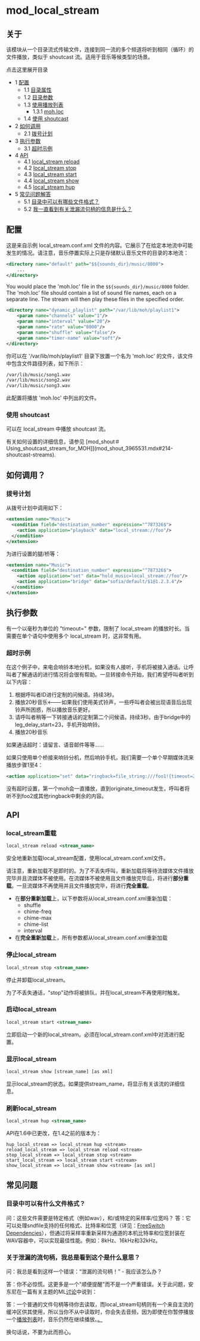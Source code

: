 # mod_local_stream 

## 关于

该模块从一个目录流式传输文件，连接到同一流的多个频道将听到相同（循环）的文件播放，类似于 shoutcast 流。适用于音乐等候类型的场景。

点击这里展开目录

* 1 [配置](#configuration)  
   * 1.1 [目录属性](#directory-attributes)  
   * 1.2 [目录参数](#directory-parameters)  
   * 1.3 [使用播放列表](#local_stream-start)  
      * 1.3.1 [moh.loc](#local_stream-show)  
   * 1.4 [使用 shoutcast](#local_stream-start)
* 2 [如何调用](#local_stream-show)  
   * 2.1 [拨号计划](#local_stream-hup)
* 3 [执行参数](#execution-parameters)  
   * 3.1 [超时示例](#local_stream-stop)
* 4 [API](#local_stream-hup)  
   * 4.1 [local\_stream reload](#local_stream-reload)  
   * 4.2 [local\_stream stop](#local_stream-stop)  
   * 4.3 [local\_stream start](#local_stream-start)  
   * 4.4 [local\_stream show](#local_stream-show)  
   * 4.5 [local\_stream hup](#local_stream-hup)
* 5 [常见问题解答](#local_stream-start)  
   * 5.1 [目录中可以有哪些文件格式？](#what-file-formats-can-be-in-directory)  
   * 5.2 [我一直看到有关泄漏流句柄的信息是什么？](#whats-this-i-keep-seeing-about-a-leaking-stream-handle)

## 配置

这是来自示例 local\_stream.conf.xml 文件的内容。它展示了在给定本地流中可能发生的情况。请注意，音乐停置实际上只是存储默认音乐文件的目录的本地流：

```xml
<directory name="default" path="$${sounds_dir}/music/8000">
    ...
</directory>
```

You would place the 'moh.loc' file in the `$${sounds_dir}/music/8000` folder. The 'moh.loc' file should contain a list of sound file names, each on a separate line. The stream will then play these files in the specified order.

```xml
<directory name="dynamic_playlist" path="/var/lib/moh/playlist1">
    <param name="channels" value="1"/>
    <param name="interval" value="20"/>
    <param name="rate" value="8000"/>
    <param name="shuffle" value="false"/>
    <param name="timer-name" value="soft"/>
</directory>
```

你可以在 '/var/lib/moh/playlist1' 目录下放置一个名为 'moh.loc' 的文件，该文件中包含文件路径列表，如下所示：

```xml
/var/lib/music/song1.wav
/var/lib/music/song2.wav
/var/lib/music/song3.wav
```

此配置将播放 'moh.loc' 中列出的文件。

### 使用 shoutcast

可以在 local_stream 中播放 shoutcast 流。

有关如何设置的详细信息，请参见 [mod_shout＃Using_shoutcast_stream_for_MOH]](mod_shout_3965531.mdx#214-shoutcast-streams).

## 如何调用？

### 拨号计划

从拨号计划中调用如下：

```xml
<extension name="Music">
  <condition field="destination_number" expression="^787326$">
    <action application="playback" data="local_stream://foo"/>
  </condition>
</extension>
```

为进行设置的腿/桥等：

```xml
<extension name="Music">
  <condition field="destination_number" expression="^787326$">
    <action application="set" data="hold_music=local_stream://foo"/>
    <action application="bridge" data="sofia/default/$1@1.2.3.4"/>
  </condition>
</extension>
```

## 执行参数

有一个以毫秒为单位的 "timeout=" 参数，限制了 local_stream 的播放时长。当需要在单个语句中使用多个 local_stream 时，这非常有用。

### 超时示例

在这个例子中，来电会响铃本地分机，如果没有人接听，手机将被接入通话。让呼叫者了解通话的进行情况将会很有帮助。一旦转接命令开始，我们希望呼叫者听到以下内容：

1. 根据呼叫者ID进行定制的问候语。持续3秒。
2. 播放20秒音乐&lt;---如果我们使用美式铃声，一些呼叫者会被出现语音后出现铃声所困惑，所以播放音乐更好。
3. 请呼叫者稍等一下转接通话的定制第二个问候语。持续3秒。由于bridge中的leg\_delay\_start=23，手机开始响铃。
4. 播放20秒音乐

如果通话超时：请留言、语音邮件等等......

如果只使用单个桥接来响铃分机，然后响铃手机，我们需要一个单个早期媒体流来播放步骤1至4：

```xml
<action application="set" data="ringback=file_string:///foo1!{timeout=20000}local_stream://moh!file_string:///foo2!local_stream://moh"/>
```

没有超时设置，第一个moh会一直播放，直到originate\_timeout发生，呼叫者将听不到foo2或其他ringback中剩余的内容。

## API

### local_stream重载

```xml
local_stream reload <stream_name>
```

安全地重新加载local\_stream配置，使用local\_stream.conf.xml文件。

请注意，重新加载不是即时的。为了不丢失呼叫，重新加载将等待流媒体文件播放完毕并且流媒体不被使用。在流媒体不被使用且文件播放完毕后，将进行**部分重载**。一旦流媒体不再使用并且文件播放完毕，将进行**完全重载**。

* 在**部分重新加载**上，以下参数将从local_stream.conf.xml重新加载：
   * shuffle
   * chime-freq
   * chime-max
   * chime-list
   * interval
* 在**完全重新加载**上，所有参数都从local_stream.conf.xml重新加载

### 停止local_stream

```xml
local_stream stop <stream_name>
```

停止并卸载local_stream。

为了不丢失通话，"stop"动作将被排队，并在local_stream不再使用时触发。

### 启动local_stream

```xml
local_stream start <stream_name>
```

立即启动一个新的local_stream。必须在local_stream.conf.xml中对流进行配置。

### 显示local_stream

```xml
local_stream show [stream_name] [as xml]
```

显示local_stream的状态。如果提供stream_name，将显示有关该流的详细信息。

### 刷新local_stream

```xml
local_stream hup <stream_name>
```

API在1.6中已更改，在1.4之前的版本为：

```
hup_local_stream => local_stream hup <stream>
reload_local_stream => local_stream reload <stream>
stop_local_stream => local_stream stop <stream>
start_local_stream => local_stream start <stream>
show_local_stream => local_stream show <stream> [as xml]
```

## 常见问题

### 目录中可以有什么文件格式？

问：这些文件需要是特定格式（例如wav），和/或特定的采样率/位宽吗？
答：它可以处理sndfile支持的任何格式、比特率和位宽（详见：[FreeSwitch Dependencies](https://wiki.freeswitch.org/wiki/FreeSwitch%5FDependencies)），但通过将采样率重新采样为通道的本机比特率和位宽封装在WAV容器中，可以实现最佳性能。例如：8kHz、16kHz和32kHz。

### 关于泄漏的流句柄，我总是看到这个是什么意思？

问：我总是看到这样一个错误：“泄漏的流句柄！” - 我应该怎么办？

答：你不必惊慌。这更多是一个"顺便提醒"而不是一个严重错误。关于此问题，安东尼在一篇有关主题的ML[讨论](http://lists.freeswitch.org/pipermail/freeswitch-users/2012-August/087396.html)中说到：

答：一个普通的文件句柄等待你去读取，而local_stream句柄则有一个来自主流的缓冲区供其使用，所以当你不从中读取时，你会失去音频，因为即使在你暂停播放一个[播放列表](mod_local_stream_6587466.mdx#local_stream-start)时，音乐仍然在继续播放。[。](https://wiki.freeswitch.org/wiki/Mod%5Flocal%5Fstream#Using%5Fa%5Fplaylist)

换句话说，不要为此而担心。